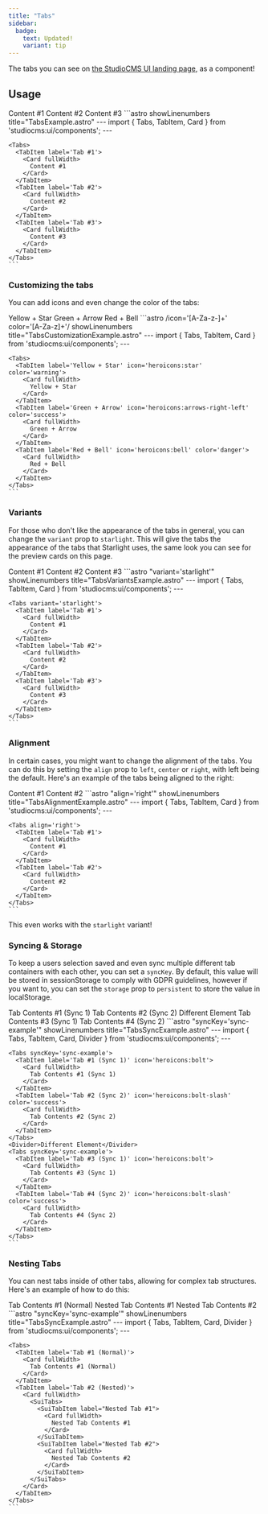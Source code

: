 ```yaml
---
title: "Tabs"
sidebar:
  badge:
    text: Updated!
    variant: tip
---
```




The tabs you can see on [the StudioCMS UI landing page](https://ui.studiocms.dev), as a component!

## Usage

<Tabs>
  <TabItem label="Preview">
    <PreviewCard fullWidth>
      <SuiTabs>
        <SuiTabItem label="Tab #1">
          <Card fullWidth>
            Content #1
          </Card>
        </SuiTabItem>
        <SuiTabItem label="Tab #2">
          <Card fullWidth>
            Content #2
          </Card>
        </SuiTabItem>
        <SuiTabItem label="Tab #3">
          <Card fullWidth>
            Content #3
          </Card>
        </SuiTabItem>
      </SuiTabs>
    </PreviewCard>
  </TabItem>
  <TabItem label="Code">
    ```astro showLinenumbers title="TabsExample.astro"
    ---
    import { Tabs, TabItem, Card } from 'studiocms:ui/components';
    ---

    <Tabs>
      <TabItem label='Tab #1'>
        <Card fullWidth>
          Content #1
        </Card>
      </TabItem>
      <TabItem label='Tab #2'>
        <Card fullWidth>
          Content #2
        </Card>
      </TabItem>
      <TabItem label='Tab #3'>
        <Card fullWidth>
          Content #3
        </Card>
      </TabItem>
    </Tabs>
    ```
  </TabItem>
</Tabs>

### Customizing the tabs

You can add icons and even change the color of the tabs:

<Tabs>
  <TabItem label="Preview">
    <PreviewCard fullWidth>
      <SuiTabs>
        <SuiTabItem label="Yellow + Star" icon="heroicons:star" color="warning">
          <Card fullWidth>
            Yellow + Star
          </Card>
        </SuiTabItem>
        <SuiTabItem label="Green + Arrow" icon="heroicons:arrows-right-left" color="success">
          <Card fullWidth>
            Green + Arrow
          </Card>
        </SuiTabItem>
        <SuiTabItem label="Red + Bell" icon="heroicons:bell" color="danger">
          <Card fullWidth>
            Red + Bell
          </Card>
        </SuiTabItem>
      </SuiTabs>
    </PreviewCard>
  </TabItem>
  <TabItem label="Code">
    ```astro /icon='[A-Za-z-]+' color='[A-Za-z]+'/ showLinenumbers title="TabsCustomizationExample.astro"
    ---
    import { Tabs, TabItem, Card } from 'studiocms:ui/components';
    ---

    <Tabs>
      <TabItem label='Yellow + Star' icon='heroicons:star' color='warning'>
        <Card fullWidth>
          Yellow + Star
        </Card>
      </TabItem>
      <TabItem label='Green + Arrow' icon='heroicons:arrows-right-left' color='success'>
        <Card fullWidth>
          Green + Arrow
        </Card>
      </TabItem>
      <TabItem label='Red + Bell' icon='heroicons:bell' color='danger'>
        <Card fullWidth>
          Red + Bell
        </Card>
      </TabItem>
    </Tabs>
    ```
  </TabItem>
</Tabs>

### Variants

For those who don't like the appearance of the tabs in general, you can change the `variant` prop to `starlight`. This
will give the tabs the appearance of the tabs that Starlight uses, the same look you can see for the preview cards on
this page.

<Tabs>
  <TabItem label="Preview">
    <PreviewCard fullWidth>
      <SuiTabs variant="starlight">
        <SuiTabItem label="Tab #1">
          <Card fullWidth>
            Content #1
          </Card>
        </SuiTabItem>
        <SuiTabItem label="Tab #2">
          <Card fullWidth>
            Content #2
          </Card>
        </SuiTabItem>
        <SuiTabItem label="Tab #3">
          <Card fullWidth>
            Content #3
          </Card>
        </SuiTabItem>
      </SuiTabs>
    </PreviewCard>
  </TabItem>
  <TabItem label="Code">
    ```astro "variant='starlight'" showLinenumbers title="TabsVariantsExample.astro"
    ---
    import { Tabs, TabItem, Card } from 'studiocms:ui/components';
    ---

    <Tabs variant='starlight'>
      <TabItem label='Tab #1'>
        <Card fullWidth>
          Content #1
        </Card>
      </TabItem>
      <TabItem label='Tab #2'>
        <Card fullWidth>
          Content #2
        </Card>
      </TabItem>
      <TabItem label='Tab #3'>
        <Card fullWidth>
          Content #3
        </Card>
      </TabItem>
    </Tabs>
    ```
  </TabItem>
</Tabs>

### Alignment

In certain cases, you might want to change the alignment of the tabs. You can do this by setting the `align` prop to 
`left`, `center` or `right`, with left being the default. Here's an example of the tabs being aligned to the right:

<Tabs>
  <TabItem label="Preview">
    <PreviewCard fullWidth>
      <SuiTabs align="right">
        <SuiTabItem label="Tab #1">
          <Card fullWidth>
            Content #1
          </Card>
        </SuiTabItem>
        <SuiTabItem label="Tab #2">
          <Card fullWidth>
            Content #2
          </Card>
        </SuiTabItem>
      </SuiTabs>
    </PreviewCard>
  </TabItem>
  <TabItem label="Code">
    ```astro "align='right'" showLinenumbers title="TabsAlignmentExample.astro"
    ---
    import { Tabs, TabItem, Card } from 'studiocms:ui/components';
    ---

    <Tabs align='right'>
      <TabItem label='Tab #1'>
        <Card fullWidth>
          Content #1
        </Card>
      </TabItem>
      <TabItem label='Tab #2'>
        <Card fullWidth>
          Content #2
        </Card>
      </TabItem>
    </Tabs>
    ```
  </TabItem>
</Tabs>

This even works with the `starlight` variant!

### Syncing & Storage

To keep a users selection saved and even sync multiple different tab containers with each other, you can set a `syncKey`.
By default, this value will be stored in sessionStorage to comply with GDPR guidelines, however if you want to, you can
set the `storage` prop to `persistent` to store the value in localStorage.

<Tabs>
  <TabItem label="Preview">
    <PreviewCard fullWidth vertical>
      <SuiTabs syncKey="sync-example">
        <SuiTabItem label="Tab #1 (Sync 1)" icon="heroicons:bolt">
          <Card fullWidth>
            Tab Contents #1 (Sync 1)
          </Card>
        </SuiTabItem>
        <SuiTabItem label="Tab #2 (Sync 2)" icon="heroicons:bolt-slash" color="success">
          <Card fullWidth>
            Tab Contents #2 (Sync 2)
          </Card>
        </SuiTabItem>
      </SuiTabs>
      <Divider>Different Element</Divider>
      <SuiTabs syncKey="sync-example">
        <SuiTabItem label="Tab #3 (Sync 1)" icon="heroicons:bolt">
          <Card fullWidth>
            Tab Contents #3 (Sync 1)
          </Card>
        </SuiTabItem>
        <SuiTabItem label="Tab #4 (Sync 2)" icon="heroicons:bolt-slash" color="success">
          <Card fullWidth>
            Tab Contents #4 (Sync 2)
          </Card>
        </SuiTabItem>
      </SuiTabs>
    </PreviewCard>
  </TabItem>
  <TabItem label="Code">
    ```astro "syncKey='sync-example'" showLinenumbers title="TabsSyncExample.astro"
    ---
    import { Tabs, TabItem, Card, Divider } from 'studiocms:ui/components';
    ---

    <Tabs syncKey='sync-example'>
      <TabItem label='Tab #1 (Sync 1)' icon='heroicons:bolt'>
        <Card fullWidth>
          Tab Contents #1 (Sync 1)
        </Card>
      </TabItem>
      <TabItem label='Tab #2 (Sync 2)' icon='heroicons:bolt-slash' color='success'>
        <Card fullWidth>
          Tab Contents #2 (Sync 2)
        </Card>
      </TabItem>
    </Tabs>
    <Divider>Different Element</Divider>
    <Tabs syncKey='sync-example'>
      <TabItem label='Tab #3 (Sync 1)' icon='heroicons:bolt'>
        <Card fullWidth>
          Tab Contents #3 (Sync 1)
        </Card>
      </TabItem>
      <TabItem label='Tab #4 (Sync 2)' icon='heroicons:bolt-slash' color='success'>
        <Card fullWidth>
          Tab Contents #4 (Sync 2)
        </Card>
      </TabItem>
    </Tabs>
    ```
  </TabItem>
</Tabs>


### Nesting Tabs

You can nest tabs inside of other tabs, allowing for complex tab structures. Here's an example of how to do this:

<Tabs>
  <TabItem label="Preview">
    <PreviewCard fullWidth>
      <SuiTabs>
        <SuiTabItem label="Tab #1 (Normal)">
          <Card fullWidth>
            Tab Contents #1 (Normal)
          </Card>
        </SuiTabItem>
        <SuiTabItem label="Tab #2 (Nested)">
          <Card fullWidth>
            <SuiTabs>
              <SuiTabItem label="Nested Tab #1">
                <Card fullWidth>
                  Nested Tab Contents #1
                </Card>
              </SuiTabItem>
              <SuiTabItem label="Nested Tab #2">
                <Card fullWidth>
                  Nested Tab Contents #2
                </Card>
              </SuiTabItem>
            </SuiTabs>
          </Card>
        </SuiTabItem>
      </SuiTabs>
    </PreviewCard>
  </TabItem>
  <TabItem label="Code">
    ```astro "syncKey='sync-example'" showLinenumbers title="TabsSyncExample.astro"
    ---
    import { Tabs, TabItem, Card, Divider } from 'studiocms:ui/components';
    ---

    <Tabs>
      <TabItem label='Tab #1 (Normal)'>
        <Card fullWidth>
          Tab Contents #1 (Normal)
        </Card>
      </TabItem>
      <TabItem label='Tab #2 (Nested)'>
        <Card fullWidth>
          <SuiTabs>
            <SuiTabItem label="Nested Tab #1">
              <Card fullWidth>
                Nested Tab Contents #1
              </Card>
            </SuiTabItem>
            <SuiTabItem label="Nested Tab #2">
              <Card fullWidth>
                Nested Tab Contents #2
              </Card>
            </SuiTabItem>
          </SuiTabs>
        </Card>
      </TabItem>
    </Tabs>
    ```
  </TabItem>
</Tabs>
